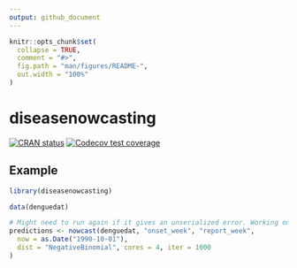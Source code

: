 ```yaml
---
output: github_document
---
```


<!-- README.md is generated from README.Rmd. Please edit that file -->

```r
knitr::opts_chunk$set(
  collapse = TRUE,
  comment = "#>",
  fig.path = "man/figures/README-",
  out.width = "100%"
)
```

# diseasenowcasting

<!-- badges: start -->
[![CRAN status](https://www.r-pkg.org/badges/version/diseasenowcasting)](https://CRAN.R-project.org/package=diseasenowcasting)
[![Codecov test coverage](https://codecov.io/gh/RodrigoZepeda/diseasenowcasting/graph/badge.svg)](https://app.codecov.io/gh/RodrigoZepeda/diseasenowcasting)
<!-- badges: end -->

## Example

```r
library(diseasenowcasting)

data(denguedat)

# Might need to run again if it gives an unserialized error. Working on it.
predictions <- nowcast(denguedat, "onset_week", "report_week",
  now = as.Date("1990-10-01"),
  dist = "NegativeBinomial", cores = 4, iter = 1000
)
```

